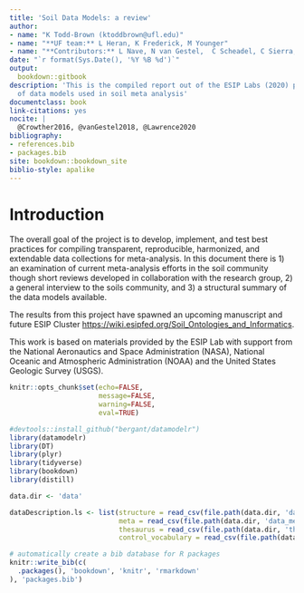 ```yaml
--- 
title: 'Soil Data Models: a review'
author:
- name: "K Todd-Brown (ktoddbrown@ufl.edu)"
- name: "**UF team:** L Heran, K Frederick, M Younger"
- name: "**Contributors:** L Nave, N van Gestel,  C Scheadel, C Sierra, C Lawrence, A Hoyt, S Stoner, J Beem-Miller, K Heckman, S von Fromm, Á Kuhnen, J Holmquist, W Wieder, S Earl, T Crowther, N Batjes, E Ribeiro"
date: "`r format(Sys.Date(), '%Y %B %d')`"
output: 
  bookdown::gitbook
description: 'This is the compiled report out of the ESIP Labs (2020) project: Survey
  of data models used in soil meta analysis'
documentclass: book
link-citations: yes
nocite: |
  @Crowther2016, @vanGestel2018, @Lawrence2020
bibliography:
- references.bib
- packages.bib
site: bookdown::bookdown_site
biblio-style: apalike
---
```


# Introduction

The overall goal of the project is to develop, implement, and test best practices for compiling transparent, reproducible, harmonized, and extendable data collections for meta-analysis. 
In this document there is 
1) an examination of current meta-analysis efforts in the soil community though short reviews developed in collaboration with the research group, 
2) a general interview to the soils community, and 
3) a structural summary of the data models available.

The results from this project have spawned an upcoming manuscript and future ESIP Cluster [https://wiki.esipfed.org/Soil_Ontologies_and_Informatics](https://wiki.esipfed.org/Soil_Ontologies_and_Informatics).

This work is based on materials provided by the ESIP Lab with support from the National Aeronautics and Space Administration (NASA), National Oceanic and Atmospheric Administration (NOAA) and the United States Geologic Survey (USGS).

```r
knitr::opts_chunk$set(echo=FALSE,
                      message=FALSE,
                      warning=FALSE,
                      eval=TRUE)
```



```r
#devtools::install_github("bergant/datamodelr")
library(datamodelr)
library(DT)
library(plyr)
library(tidyverse)
library(bookdown)
library(distill)

data.dir <- 'data'

dataDescription.ls <- list(structure = read_csv(file.path(data.dir, 'data_structure.csv'), col_types = strrep('c', 4) ),
                           meta = read_csv(file.path(data.dir, 'data_meta.csv'), col_types = strrep('c', 5)),
                           thesaurus = read_csv(file.path(data.dir, 'thesaurus.csv'), col_types = strrep('c', 6)),
                           control_vocabulary = read_csv(file.path(data.dir, 'control_vocabulary.csv'), col_types = strrep('c', 4)))

```


```r
# automatically create a bib database for R packages
knitr::write_bib(c(
  .packages(), 'bookdown', 'knitr', 'rmarkdown'
), 'packages.bib')
```
